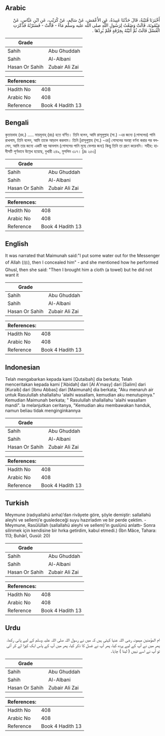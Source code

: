 ## Arabic


<div dir="rtl" lang="ar" style={{fontSize:'larger',backgroundColor:'#f8f9fa',padding:20}}>
أَخْبَرَنَا قُتَيْبَةُ، قَالَ حَدَّثَنَا عَبِيدَةُ، عَنِ الأَعْمَشِ، عَنْ سَالِمٍ، عَنْ كُرَيْبٍ، عَنِ ابْنِ عَبَّاسٍ، عَنْ مَيْمُونَةَ، قَالَتْ وَضَعْتُ لِرَسُولِ اللَّهِ صلى الله عليه وسلم مَاءً - قَالَتْ - فَسَتَرْتُهُ فَذَكَرَتِ الْغُسْلَ قَالَتْ ثُمَّ أَتَيْتُهُ بِخِرْقَةٍ فَلَمْ يُرِدْهَا ‏‏.‏‏
</div>
<div style={{backgroundColor:'#f8f9fa',padding:20, marginBottom: 10}}><table> <thead> <tr> <th>Grade</th> <th></th> </tr> </thead> <tbody> <tr><td>Sahih</td><td>Abu Ghuddah</td></tr><tr><td>Sahih</td><td>Al-Albani</td></tr><tr><td>Hasan Or Sahih</td><td>Zubair Ali Zai</td></tr></tbody></table><table> <thead> <tr> <th>References:</th> <th></th> </tr> </thead> <tbody><tr><td>Hadith No</td><td>408</td></tr><tr><td>Arabic No</td><td>408</td></tr><tr><td>Reference</td><td>Book 4 Hadith 13</td></tr></tbody></table></div>

## Bengali


<div dir="ltr" lang="bn" style={{fontSize:'larger',backgroundColor:'#f8f9fa',padding:20}}>
কুতায়বাহ (রহ.) ..... মায়মূনাহ্ (রাঃ) হতে বর্ণিত। তিনি বলেন, আমি রাসূলুল্লাহ (সা.) -এর জন্যে (গোসলের) পানি রাখলাম, তিনি বলেন, আমি তাকে আড়াল করলাম। তিনি [রাসূলুল্লাহ (সা.) -এর] গোসলের অবস্থা বর্ণনা করার পর বললেন, আমি তার জন্যে একটি বস্ত্র আনলাম (গোসলের পানি মুছে ফেলার জন্য) কিন্তু তিনি তা গ্রহণ করেননি। সহীহ: হাদীসটি পূর্ণভাবে উল্লেখ হয়েছে, বুখারী ২৪৯, মুসলিম ৩১৭। [দ্রঃ ২৫৩]
</div>
<div style={{backgroundColor:'#f8f9fa',padding:20, marginBottom: 10}}><table> <thead> <tr> <th>Grade</th> <th></th> </tr> </thead> <tbody> <tr><td>Sahih</td><td>Abu Ghuddah</td></tr><tr><td>Sahih</td><td>Al-Albani</td></tr><tr><td>Hasan Or Sahih</td><td>Zubair Ali Zai</td></tr></tbody></table><table> <thead> <tr> <th>References:</th> <th></th> </tr> </thead> <tbody><tr><td>Hadith No</td><td>408</td></tr><tr><td>Arabic No</td><td>408</td></tr><tr><td>Reference</td><td>Book 4 Hadith 13</td></tr></tbody></table></div>

## English


<div dir="ltr" lang="en" style={{fontSize:'larger',backgroundColor:'#f8f9fa',padding:20}}>
It was narrated that Maimunah said:"I put some water out for the Messenger of Allah (ﷺ), then I concealed him" - and she mentioned how he performed Ghusl, then she said: "Then I brought him a cloth (a towel) but he did not want it
</div>
<div style={{backgroundColor:'#f8f9fa',padding:20, marginBottom: 10}}><table> <thead> <tr> <th>Grade</th> <th></th> </tr> </thead> <tbody> <tr><td>Sahih</td><td>Abu Ghuddah</td></tr><tr><td>Sahih</td><td>Al-Albani</td></tr><tr><td>Hasan Or Sahih</td><td>Zubair Ali Zai</td></tr></tbody></table><table> <thead> <tr> <th>References:</th> <th></th> </tr> </thead> <tbody><tr><td>Hadith No</td><td>408</td></tr><tr><td>Arabic No</td><td>408</td></tr><tr><td>Reference</td><td>Book 4 Hadith 13</td></tr></tbody></table></div>

## Indonesian


<div dir="ltr" lang="id" style={{fontSize:'larger',backgroundColor:'#f8f9fa',padding:20}}>
Telah mengabarkan kepada kami [Qutaibah] dia berkata; Telah menceritakan kepada kami ['Abidah] dari [Al A'masy] dari [Salim] dari [Kuraib] dari [Ibnu Abbas] dari [Maimunah] dia berkata; "Aku menaruh air untuk Rasulullah shallallahu 'alaihi wasallam, kemudian aku menutupinya." Kemudian Maimunah berkata; " Rasulullah shallallahu 'alaihi wasallam mandi". Ia melanjutkan ceritanya, "Kemudian aku membawakan handuk, namun beliau tidak menginginkannya
</div>
<div style={{backgroundColor:'#f8f9fa',padding:20, marginBottom: 10}}><table> <thead> <tr> <th>Grade</th> <th></th> </tr> </thead> <tbody> <tr><td>Sahih</td><td>Abu Ghuddah</td></tr><tr><td>Sahih</td><td>Al-Albani</td></tr><tr><td>Hasan Or Sahih</td><td>Zubair Ali Zai</td></tr></tbody></table><table> <thead> <tr> <th>References:</th> <th></th> </tr> </thead> <tbody><tr><td>Hadith No</td><td>408</td></tr><tr><td>Arabic No</td><td>408</td></tr><tr><td>Reference</td><td>Book 4 Hadith 13</td></tr></tbody></table></div>

## Turkish


<div dir="ltr" lang="tr" style={{fontSize:'larger',backgroundColor:'#f8f9fa',padding:20}}>
Meymune (radıyallahü anha)’dan rivâyete göre, şöyle demiştir: sallallahü aleyhi ve sellem)’e gusledeceği suyu hazırladım ve bir perde çektim. -Meymune, Rasûlüllah (sallallahü aleyhi ve sellem)’in guslünü anlattı- Sonra silinmek için kendisine bir hırka getirdim, kabul etmedi.) (İbn Mâce, Tahara: 113; Buhârî, Gusül: 20)
</div>
<div style={{backgroundColor:'#f8f9fa',padding:20, marginBottom: 10}}><table> <thead> <tr> <th>Grade</th> <th></th> </tr> </thead> <tbody> <tr><td>Sahih</td><td>Abu Ghuddah</td></tr><tr><td>Sahih</td><td>Al-Albani</td></tr><tr><td>Hasan Or Sahih</td><td>Zubair Ali Zai</td></tr></tbody></table><table> <thead> <tr> <th>References:</th> <th></th> </tr> </thead> <tbody><tr><td>Hadith No</td><td>408</td></tr><tr><td>Arabic No</td><td>408</td></tr><tr><td>Reference</td><td>Book 4 Hadith 13</td></tr></tbody></table></div>

## Urdu


<div dir="rtl" lang="ur" style={{fontSize:'larger',backgroundColor:'#f8f9fa',padding:20}}>
ام المؤمنین میمونہ رضی اللہ عنہا کہتی ہیں کہ میں نے رسول اللہ صلی اللہ علیہ وسلم کے لیے پانی رکھا، پھر میں نے آپ کے لیے پردہ کیا، پھر آپ نے غسل کا ذکر کیا، پھر میں آپ کے پاس ایک کپڑا لے کر آئی تو آپ نے اسے نہیں ( لینا ) چاہا۔
</div>
<div style={{backgroundColor:'#f8f9fa',padding:20, marginBottom: 10}}><table> <thead> <tr> <th>Grade</th> <th></th> </tr> </thead> <tbody> <tr><td>Sahih</td><td>Abu Ghuddah</td></tr><tr><td>Sahih</td><td>Al-Albani</td></tr><tr><td>Hasan Or Sahih</td><td>Zubair Ali Zai</td></tr></tbody></table><table> <thead> <tr> <th>References:</th> <th></th> </tr> </thead> <tbody><tr><td>Hadith No</td><td>408</td></tr><tr><td>Arabic No</td><td>408</td></tr><tr><td>Reference</td><td>Book 4 Hadith 13</td></tr></tbody></table></div>